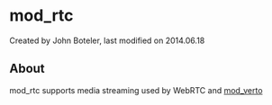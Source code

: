 
# mod_rtc 

 Created by  John Boteler, last modified on 2014.06.18

## About

mod\_rtc supports media streaming used by WebRTC and [mod\_verto](./mod_verto_3964934.mdx#about)


